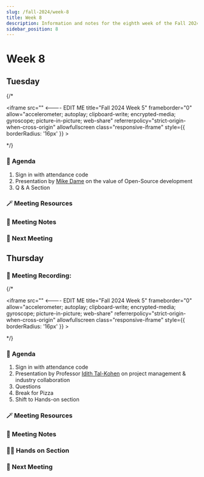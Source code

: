 ```yaml
---
slug: /fall-2024/week-8
title: Week 8
description: Information and notes for the eighth week of the Fall 2024 semester for the UMass Lowell Cloud Computing Club.
sidebar_position: 8
---
```


# Week 8

## Tuesday
{/* <div class="iframe-container">
    <iframe 
        src=""  <---- EDIT ME
        title="Fall 2024 Week 5" 
        frameborder="0" 
        allow="accelerometer; autoplay; clipboard-write; encrypted-media; gyroscope; picture-in-picture; web-share" 
        referrerpolicy="strict-origin-when-cross-origin" 
        allowfullscreen
        class="responsive-iframe"
        style={{
            borderRadius: '16px'
        }}
    >
    </iframe>
</div> */}

### 🚩 Agenda
1. Sign in with attendance code
2. Presentation by [Mike Dame](https://www.linkedin.com/in/mike-dame-98600b35/) on the value of Open-Source development
3. Q & A Section 

### 🪄 Meeting Resources


### 📓 Meeting Notes


### 🚀 Next Meeting


## Thursday
### 🎥 Meeting Recording:
{/* <div class="iframe-container">
    <iframe 
        src=""  <---- EDIT ME
        title="Fall 2024 Week 5" 
        frameborder="0" 
        allow="accelerometer; autoplay; clipboard-write; encrypted-media; gyroscope; picture-in-picture; web-share" 
        referrerpolicy="strict-origin-when-cross-origin" 
        allowfullscreen
        class="responsive-iframe"
        style={{
            borderRadius: '16px'
        }}
    >
    </iframe>
</div> */}

### 🚩 Agenda
1. Sign in with attendance code
2. Presentation by Professor [Idith Tal-Kohen](https://www.linkedin.com/in/idith/) on project management & industry collaboration
3. Questions
4. Break for Pizza
5. Shift to Hands-on section

### 🪄 Meeting Resources


### 📓 Meeting Notes


### 🧑‍💻 Hands on Section


### 🚀 Next Meeting

